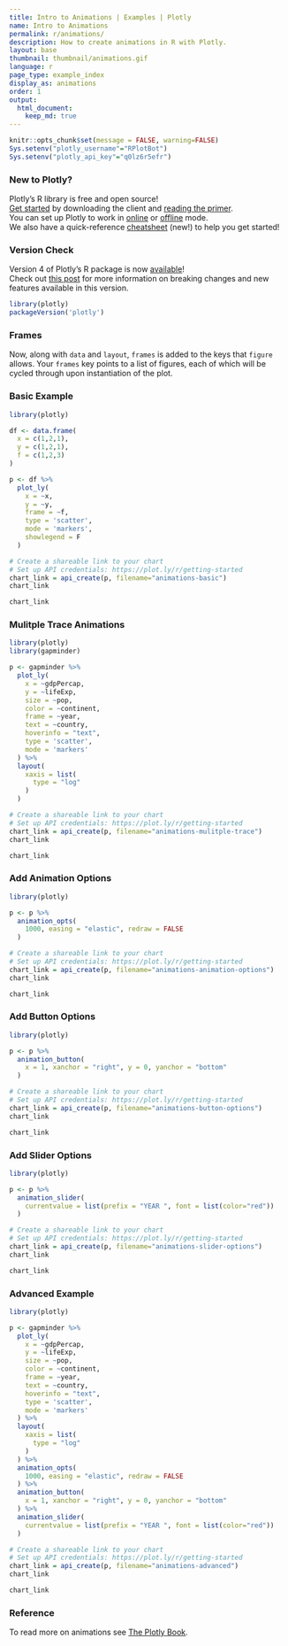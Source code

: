```yaml
---
title: Intro to Animations | Examples | Plotly
name: Intro to Animations
permalink: r/animations/
description: How to create animations in R with Plotly.
layout: base
thumbnail: thumbnail/animations.gif
language: r
page_type: example_index
display_as: animations
order: 1
output:
  html_document:
    keep_md: true
---
```


```r
knitr::opts_chunk$set(message = FALSE, warning=FALSE)
Sys.setenv("plotly_username"="RPlotBot")
Sys.setenv("plotly_api_key"="q0lz6r5efr")
```

### New to Plotly?

Plotly's R library is free and open source!<br>
[Get started](https://plot.ly/r/getting-started/) by downloading the client and [reading the primer](https://plot.ly/r/getting-started/).<br>
You can set up Plotly to work in [online](https://plot.ly/r/getting-started/#hosting-graphs-in-your-online-plotly-account) or [offline](https://plot.ly/r/offline/) mode.<br>
We also have a quick-reference [cheatsheet](https://images.plot.ly/plotly-documentation/images/r_cheat_sheet.pdf) (new!) to help you get started!

### Version Check

Version 4 of Plotly's R package is now [available](https://plot.ly/r/getting-started/#installation)!<br>
Check out [this post](http://moderndata.plot.ly/upgrading-to-plotly-4-0-and-above/) for more information on breaking changes and new features available in this version.
```r
library(plotly)
packageVersion('plotly')
```

### Frames

Now, along with `data` and `layout`, `frames` is added to the keys that `figure` allows. Your `frames` key points to a list of figures, each of which will be cycled through upon instantiation of the plot.

### Basic Example

```r
library(plotly)

df <- data.frame(
  x = c(1,2,1), 
  y = c(1,2,1), 
  f = c(1,2,3)
)

p <- df %>%
  plot_ly(
    x = ~x,
    y = ~y,
    frame = ~f,
    type = 'scatter',
    mode = 'markers',
    showlegend = F
  )

# Create a shareable link to your chart
# Set up API credentials: https://plot.ly/r/getting-started
chart_link = api_create(p, filename="animations-basic")
chart_link
```

```r
chart_link
```

### Mulitple Trace Animations

```r
library(plotly)
library(gapminder)

p <- gapminder %>%
  plot_ly(
    x = ~gdpPercap, 
    y = ~lifeExp, 
    size = ~pop, 
    color = ~continent, 
    frame = ~year, 
    text = ~country, 
    hoverinfo = "text",
    type = 'scatter',
    mode = 'markers'
  ) %>%
  layout(
    xaxis = list(
      type = "log"
    )
  )

# Create a shareable link to your chart
# Set up API credentials: https://plot.ly/r/getting-started
chart_link = api_create(p, filename="animations-mulitple-trace")
chart_link
```

```r
chart_link
```

### Add Animation Options

```r
library(plotly)

p <- p %>% 
  animation_opts(
    1000, easing = "elastic", redraw = FALSE
  )

# Create a shareable link to your chart
# Set up API credentials: https://plot.ly/r/getting-started
chart_link = api_create(p, filename="animations-animation-options")
chart_link
```

```r
chart_link
```

### Add Button Options

```r
library(plotly)

p <- p %>% 
  animation_button(
    x = 1, xanchor = "right", y = 0, yanchor = "bottom"
  )

# Create a shareable link to your chart
# Set up API credentials: https://plot.ly/r/getting-started
chart_link = api_create(p, filename="animations-button-options")
chart_link
```

```r
chart_link
```

### Add Slider Options

```r
library(plotly)

p <- p %>%
  animation_slider(
    currentvalue = list(prefix = "YEAR ", font = list(color="red"))
  )

# Create a shareable link to your chart
# Set up API credentials: https://plot.ly/r/getting-started
chart_link = api_create(p, filename="animations-slider-options")
chart_link
```

```r
chart_link
```

### Advanced Example

```r
library(plotly)

p <- gapminder %>%
  plot_ly(
    x = ~gdpPercap, 
    y = ~lifeExp, 
    size = ~pop, 
    color = ~continent, 
    frame = ~year, 
    text = ~country, 
    hoverinfo = "text",
    type = 'scatter',
    mode = 'markers'
  ) %>%
  layout(
    xaxis = list(
      type = "log"
    )
  ) %>% 
  animation_opts(
    1000, easing = "elastic", redraw = FALSE
  ) %>% 
  animation_button(
    x = 1, xanchor = "right", y = 0, yanchor = "bottom"
  ) %>%
  animation_slider(
    currentvalue = list(prefix = "YEAR ", font = list(color="red"))
  )

# Create a shareable link to your chart
# Set up API credentials: https://plot.ly/r/getting-started
chart_link = api_create(p, filename="animations-advanced")
chart_link
```

```r
chart_link
```

### Reference 

To read more on animations see [The Plotly Book](https://cpsievert.github.io/plotly_book/key-frame-animations.html).
